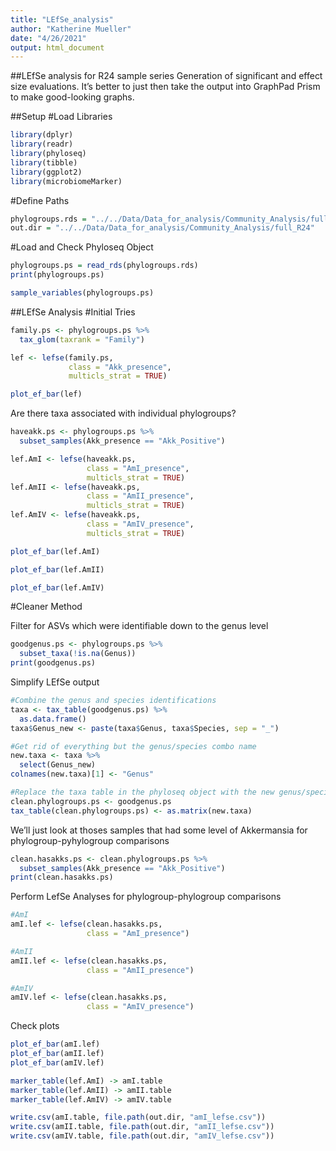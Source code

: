 ```yaml
---
title: "LEfSe_analysis"
author: "Katherine Mueller"
date: "4/26/2021"
output: html_document
---
```


##LEfSe analysis for R24 sample series
Generation of significant and effect size evaluations. It's better to just then take the output into GraphPad Prism to make good-looking graphs.

##Setup
#Load Libraries
```r
library(dplyr)
library(readr)
library(phyloseq)
library(tibble)
library(ggplot2)
library(microbiomeMarker)
```

#Define Paths
```r
phylogroups.rds = "../../Data/Data_for_analysis/Community_Analysis/full_R24/r24_phylogroups.rds"
out.dir = "../../Data/Data_for_analysis/Community_Analysis/full_R24"
```

#Load and Check Phyloseq Object
```r
phylogroups.ps = read_rds(phylogroups.rds)
print(phylogroups.ps)
```

```r
sample_variables(phylogroups.ps)
```

##LEfSe Analysis
#Initial Tries
```r
family.ps <- phylogroups.ps %>%
  tax_glom(taxrank = "Family")

lef <- lefse(family.ps,
             class = "Akk_presence",
             multicls_strat = TRUE)
```

```r
plot_ef_bar(lef)
```

Are there taxa associated with individual phylogroups?
```r
haveakk.ps <- phylogroups.ps %>%
  subset_samples(Akk_presence == "Akk_Positive")

lef.AmI <- lefse(haveakk.ps,
                 class = "AmI_presence",
                 multicls_strat = TRUE)
lef.AmII <- lefse(haveakk.ps,
                 class = "AmII_presence",
                 multicls_strat = TRUE)
lef.AmIV <- lefse(haveakk.ps,
                 class = "AmIV_presence",
                 multicls_strat = TRUE)
```

```r
plot_ef_bar(lef.AmI)
```

```r
plot_ef_bar(lef.AmII)
```

```r
plot_ef_bar(lef.AmIV)
```

#Cleaner Method

Filter for ASVs which were identifiable down to the genus level
```r
goodgenus.ps <- phylogroups.ps %>%
  subset_taxa(!is.na(Genus))
print(goodgenus.ps)
```

Simplify LEfSe output
```r
#Combine the genus and species identifications
taxa <- tax_table(goodgenus.ps) %>%
  as.data.frame()
taxa$Genus_new <- paste(taxa$Genus, taxa$Species, sep = "_")

#Get rid of everything but the genus/species combo name
new.taxa <- taxa %>%
  select(Genus_new)
colnames(new.taxa)[1] <- "Genus"

#Replace the taxa table in the phyloseq object with the new genus/species only table
clean.phylogroups.ps <- goodgenus.ps
tax_table(clean.phylogroups.ps) <- as.matrix(new.taxa)
```

We'll just look at thoses samples that had some level of Akkermansia for phylogroup-pyhylogroup comparisons
```r
clean.hasakks.ps <- clean.phylogroups.ps %>%
  subset_samples(Akk_presence == "Akk_Positive")
print(clean.hasakks.ps)
```

Perform LefSe Analyses for phylogroup-phylogroup comparisons
```r
#AmI
amI.lef <- lefse(clean.hasakks.ps,
                 class = "AmI_presence")

#AmII
amII.lef <- lefse(clean.hasakks.ps,
                 class = "AmII_presence")

#AmIV
amIV.lef <- lefse(clean.hasakks.ps,
                 class = "AmIV_presence")
```

Check plots
```r
plot_ef_bar(amI.lef)
plot_ef_bar(amII.lef)
plot_ef_bar(amIV.lef)
```

```r
marker_table(lef.AmI) -> amI.table
marker_table(lef.AmII) -> amII.table
marker_table(lef.AmIV) -> amIV.table

write.csv(amI.table, file.path(out.dir, "amI_lefse.csv"))
write.csv(amII.table, file.path(out.dir, "amII_lefse.csv"))
write.csv(amIV.table, file.path(out.dir, "amIV_lefse.csv"))
```
